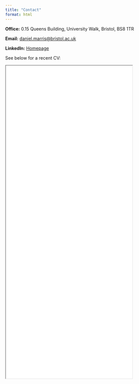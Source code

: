 ```yaml
---
title: "Contact"
format: html
---
```

**Office:**
0.15 Queens Building, University Walk, Bristol, BS8 1TR

**Email:**
<a href="mailto:daniel.marris@bristol.ac.uk">daniel.marris@bristol.ac.uk</a>

**LinkedIn:** <a href = "https://www.linkedin.com/in/daniel-marris-7a1133194/">Homepage </a>

See below for a recent CV:

<iframe src="images//Marris_CV.pdf#zoom=50" width="80%" height="1000px">
</iframe>